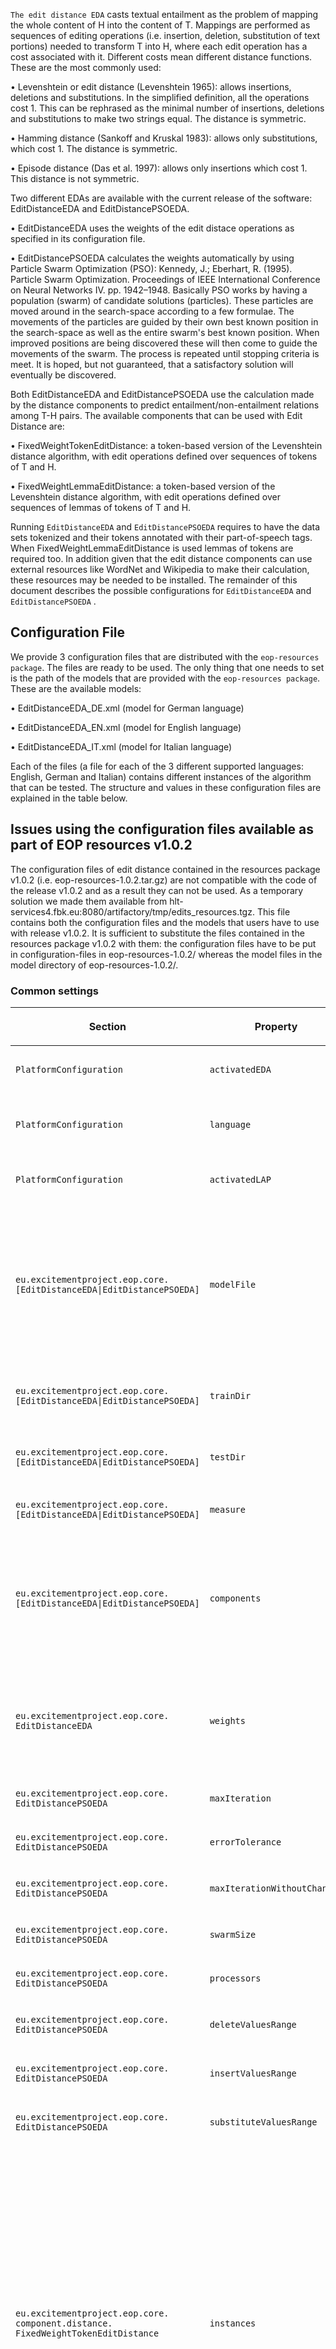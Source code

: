 <tt>The edit distance EDA</tt> casts textual entailment as the problem of mapping the whole
content of H into the content of T. Mappings are performed as sequences of editing
operations (i.e. insertion, deletion, substitution of text portions) needed to transform T
into H, where each edit operation has a cost associated with it. Different costs mean different distance functions. These are the most commonly used:

• Levenshtein or edit distance (Levenshtein 1965): allows insertions, deletions and substitutions. In the simplified definition, all the operations cost 1. This can be rephrased as the minimal number of insertions, deletions and substitutions to make two strings equal. The distance is symmetric.

• Hamming distance (Sankoff and Kruskal 1983): allows only substitutions, which cost 1. The distance is symmetric.

• Episode distance (Das et al. 1997): allows only insertions which cost 1. This distance is not symmetric.



Two different EDAs are available with the current release of the software: EditDistanceEDA and EditDistancePSOEDA.

• EditDistanceEDA uses the weights of the edit distace operations as specified in its configuration file. 

• EditDistancePSOEDA calculates the weights automatically by using Particle Swarm Optimization (PSO): Kennedy, J.; Eberhart, R. (1995). Particle Swarm Optimization. Proceedings of IEEE International Conference on Neural Networks IV. pp. 1942–1948. Basically PSO works by having a population (swarm) of candidate solutions (particles). These particles are moved around in the search-space according to a few formulae. The movements of the particles are guided by their own best known position in the search-space as well as the entire swarm's best known position. When improved positions are being discovered these will then come to guide the movements of the swarm. The process is repeated until stopping criteria is meet. It is hoped, but not guaranteed, that a satisfactory solution will eventually be discovered.

Both EditDistanceEDA and EditDistancePSOEDA use the calculation made by the distance components to predict entailment/non-entailment relations among T-H pairs. The available components that can be used with Edit Distance are:

• FixedWeightTokenEditDistance: a token-based version of the Levenshtein distance algorithm, with edit operations defined over sequences of tokens of T and H.

• FixedWeightLemmaEditDistance: a token-based version of the Levenshtein distance algorithm, with edit operations defined over sequences of lemmas of tokens of T and H.

Running <tt>EditDistanceEDA</tt> and <tt>EditDistancePSOEDA</tt> requires to have the data sets tokenized and their tokens annotated with their part-of-speech tags. When FixedWeightLemmaEditDistance is used lemmas of tokens are required too. In addition given that the edit distance components can use external resources like WordNet and Wikipedia to make their calculation, these resources may be needed to be installed.
The remainder of this document describes the possible configurations for <tt>EditDistanceEDA</tt> and <tt>EditDistancePSOEDA</tt> .

==Configuration File==

We provide 3 configuration files that are distributed with the <tt>eop-resources package</tt>. The files are ready to be used. The only thing that one needs to set is the path of the models that are provided with the <tt>eop-resources package</tt>. These are the available models:

• EditDistanceEDA_DE.xml (model for German language)

• EditDistanceEDA_EN.xml (model for English language)

• EditDistanceEDA_IT.xml (model for Italian language)


Each of the files (a file for each of the 3 different supported languages: English, German and Italian) contains different instances of the algorithm that can be tested. The structure and values in these configuration files are explained in the table below.

==Issues using the configuration files available as part of EOP resources v1.0.2==
The configuration files of edit distance contained in the resources package v1.0.2 (i.e. eop-resources-1.0.2.tar.gz) are not compatible with the code of the release v1.0.2 and as a result they can not be used. As a temporary solution we made them available from hlt-services4.fbk.eu:8080/artifactory/tmp/edits_resources.tgz. This file contains both the configuration files and the models that users have to use with release v1.0.2. It is sufficient to substitute the files contained in the resources package v1.0.2 with them: the configuration files have to be put in configuration-files in eop-resources-1.0.2/ whereas the model files in the model directory of eop-resources-1.0.2/.

===Common settings===

{|

|-
! Section
! Property
! Value
! Requirement

|-
| <tt>PlatformConfiguration</tt>
| <tt>activatedEDA</tt>
| The common setting for selecting the EDA. The default value here is <tt>eu.excitementproject.eop.core.EditDistanceEDA</tt>.
| N/A

|-
| <tt>PlatformConfiguration</tt>
| <tt>language</tt>
| For the moment, <tt>EditDistanceEDA</tt> as well as <tt>EditDistancePSOEDA</tt> support English (<tt>EN</tt>), German (<tt>DE</tt>), and Italian (<tt>IT</tt>). 
In principle, the EDA is language-independent.
| N/A

|-
| <tt>PlatformConfiguration</tt>
| <tt>activatedLAP</tt>
| The linguistic analysis pipeline needed to produce input for the EDA. 
| N/A

|-
| <tt>eu.excitementproject.eop.core.<br /> 
[EditDistanceEDA|EditDistancePSOEDA]</tt>
| <tt>modelFile</tt>
| The name of the model learnt by the EDA during the training phase. The model will be used by the EDA to annotate the data of the test data.
We use a convention that gives informative names to the models -- they include the specified model file name (e.g. EditDistanceEDA_IT_Model) as well as the name of the component used by the EDA and the selected instances (e.g. if EditDistanceEDA_IT_Model is the name of the model as specified in the configuration file and FixedWeightTokenEditDistance is the component to be used with its basic instance then the saved model will be called: EditDistanceEDA_IT_Model_FixedWeightTokenEditDistance_basic).

| For training, the model file should <b>NOT</b> exist.

|-
| <tt>eu.excitementproject.eop.core.<br />
[EditDistanceEDA|EditDistancePSOEDA]</tt>
| <tt>trainDir</tt>
| The directory containing the training data, as produced by the LAP 
(in <tt>xmi</tt> format).
| The directory should exist.

|-
| <tt>eu.excitementproject.eop.core.<br />
[EditDistanceEDA|EditDistancePSOEDA]</tt>
| <tt>testDir</tt>
| The directory containing the test data, as produced by the LAP 
(in <tt>xmi</tt> format).
| The directory should exist.

|-
| <tt>eu.excitementproject.eop.core.<br />
[EditDistanceEDA|EditDistancePSOEDA]</tt>
| <tt>measure</tt>
| The measure to be optimized: accuracy vs f1
| N/A

|-
| <tt>eu.excitementproject.eop.core.<br />
[EditDistanceEDA|EditDistancePSOEDA]</tt>
| <tt>components</tt>
| The component used by the EditDistanceEDA for distance computations. The components may require themselves additional parameters, which are specified in sections specific to each of them. 
These sections are identified through the name of the component provided as value through this XML tag. 
These components are available:

<ol>
    <li>FixedWeightTokenEditDistance</li>
    <li>FixedWeightLemmaEditDistance</li>
</ol>

| N/A


|-
| <tt>eu.excitementproject.eop.core.<br />
EditDistanceEDA</tt>
| <tt>weights</tt>
| These are real valued weights for each string edit operation, used by the distance computation component.
Levenshtein distance can be obtained setting the weights of deletion, insertion and substitution operations to 1. Hamming distance, setting to 1 substitution and to a much more higher value deletion and insertion (e.g. 1000). Episode distance, setting to 1 insertion and to a much more higher value deletion and substitution (e.g. 1000).
| N/A


|-
| <tt>eu.excitementproject.eop.core.<br />
EditDistancePSOEDA</tt>
| <tt>maxIteration</tt>
| The max number of iteration of PSO. 
| N/A

|-
| <tt>eu.excitementproject.eop.core.<br />
EditDistancePSOEDA</tt>
| <tt>errorTolerance</tt>
| When the error tollerance is satisfied, PSO stops.
| N/A

|-
| <tt>eu.excitementproject.eop.core.<br />
EditDistancePSOEDA</tt>
| <tt>maxIterationWithoutChanges</tt>
| PSO stops when the max number of iteration is reached that is without any changes in the results.
| N/A

|-
| <tt>eu.excitementproject.eop.core.<br />
EditDistancePSOEDA</tt>
| <tt>swarmSize</tt>
| The swarm size (i.e. the number of particles).
| N/A

|-
| <tt>eu.excitementproject.eop.core.<br />
EditDistancePSOEDA</tt>
| <tt>processors</tt>
| The number of processors to be used to run PSO.
| N/A

|-
| <tt>eu.excitementproject.eop.core.<br />
EditDistancePSOEDA</tt>
| <tt>deleteValuesRange</tt>
| The range of values of the delete edit distance operation that PSO has to select a value from.
| N/A

|-
| <tt>eu.excitementproject.eop.core.<br />
EditDistancePSOEDA</tt>
| <tt>insertValuesRange</tt>
| The range of values of the insert edit distance operation that PSO has to select a value from.
| N/A

|-
| <tt>eu.excitementproject.eop.core.<br />
EditDistancePSOEDA</tt>
| <tt>substituteValuesRange</tt>
| The range of values of the substitute edit distance operation that PSO has to select a value from 
| N/A


|-
| <tt>eu.excitementproject.eop.core.<br />
component.distance.<br />
FixedWeightTokenEditDistance</tt>
| <tt>instances</tt>
| The component computes the distance between two strings using the tokens and fixed weights for the string edit operations. The instance specifies the value of a subsection, which contains 
the parameters needed to use this component. The instance to be used can be one of these 4:

<ol>
    <li>basic</li>
    <li>wordnet</li>
    <li>wikipedia</li>
    <li>wordnet,wikipedia</li>
</ol>

<tt>basic</tt> means that only the tokens will be used to compute the edit distance between T and H. <tt>wordnet</tt> means that the FixedWeightTokenEditDistance will use WordNet as an external resource to compute the edit distance between T and H. Use <tt>wikipedia</tt> if you want to compute the edit distance between T and H by considering the rules extracted from Wikipedia. <tt>wordnet,wikipedia</tt> can be used to combine the information provided by the two resources. However with FixedWeightTokenEditDistance the rules in WordNet and Wikipedia will be searched by using the tokens and not the lemmas as in the case of FixedWeightLemmaEditDistance. As a results the contribution of these resources could not be of relevance.

To be able to use this components, the LAP should provide token and part-of-speech annotations (Currently only TreeTagger provides this for all three languages, and TextPro for Italian).
| N/A

|-
| <tt>eu.excitementproject.eop.core.<br />
component.distance.<br />
FixedWeightLemmaEditDistance</tt>
| <tt>instances</tt>
| The component computes the distance between two strings using the lemmas and fixed weights for the string edit operations. The instance specifies the value of a subsection, which contains 
the parameters needed to use this component. The instance to be used can be one of these 4:

<ol>
    <li>basic</li>
    <li>wordnet</li>
    <li>wikipedia</li>
    <li>wordent,wikipedia></li>
</ol>

<tt>basic</tt> means that only the tokens will be used to compute the edit distance between T and H. <tt>wordnet</tt> means that the FixedWeightTokenEditDistance will use WordNet as an external resource to compute the edit distance between T and H. Use <tt>wikipedia</tt> if you want to compute the edit distance between T and H by considering the rules extracted from Wikipedia. <tt>wordnet,wikipedia</tt> can be used to combine the information provided by the two resources.

To be able to use this components, the LAP should provide token,lemma and part-of-speech annotations (Currently only TreeTagger provides this for all three languages, and TextPro for Italian).
| N/A

|-
| <tt>basic / wordnet / wikipedia</tt>
| <tt>stopWordRemoval</tt>
| Can be ''true'' or ''false'', and indicates to the distance computation component whether to filter stop words or not
| 

|-
| <tt>wordnet</tt>
| <tt>path</tt>
| The path to the particular WordNet resource used. The English WordNet is freely distributed and is included in the release. The Italian WordNet is also free but must be obtained through request from FBK. Details are provided in the [[Italian Lexical Resources|Doc for the Italian knowledge resources]]. GermaNet is properietary. Details about the resource and how to obtain it are provided in the [[GermanLexicalResources|Doc for the German knowledge resources]]
| WordNet has to been installed.


|-
| <tt>wikipedia</tt>
| <tt>path</tt>
| The path to the particular Wikipedia resource used. Italian and English Wikipedia can be used.
| Wikipedia has to been installed.



|}



